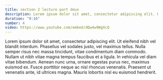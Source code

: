 ```yaml
---
title: section 2 lecture part deux
description: Lorem ipsum dolor sit amet, consectetur adipiscing elit. Ut eleifend nibh vel blandit interdum.
duration: "9:16"
number: 4
video: https://www.youtube.com/embed/dQw4w9WgXcQ
---
```


Lorem ipsum dolor sit amet, consectetur adipiscing elit. Ut eleifend nibh vel blandit interdum. Phasellus vel sodales justo, vel maximus tellus. Nulla semper risus nec massa tincidunt, vitae condimentum diam commodo. Nullam ut nibh vitae magna tempus faucibus et a ligula. In vehicula vel diam vitae bibendum. Aenean nunc urna, ornare egestas purus nec, maximus euismod ex. Fusce porttitor neque ac nisl rhoncus venenatis. Praesent ut venenatis ante, id ultrices magna. Mauris lobortis nisl eu euismod hendrerit.
